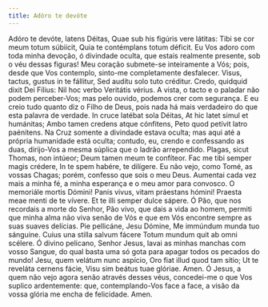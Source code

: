 ```yaml
---
title: Adóro te devóte
---
```


<div class="grid grid-cols-2 gap-5">
  <span class="text-justify">
    Adóro te devóte, latens Déitas, Quae sub his figúris vere látitas: Tibi se
    cor meum totum súbiicit, Quia te contémplans totum déficit.
  </span>
  <span class="text-justify">
    Eu Vos adoro com toda minha devoção, ó divindade oculta, que estais
    realmente presente, sob o véu dessas figuras! Meu coração submete-se
    inteiramente a Vós; pois, desde que Vos contemplo, sinto-me completamente
    desfalecer.
  </span>
  <span class="text-justify">
    Visus, tactus, gustus in te fállitur, Sed audítu solo tuto créditur. Credo,
    quidquid dixit Dei Fílius: Nil hoc verbo Veritátis vérius.
  </span>
  <span class="text-justify">
    A vista, o tacto e o paladar não podem perceber-Vos; mas pelo ouvido,
    podemos crer com segurança. E eu creio tudo quanto diz o Filho de Deus, pois
    nada há mais verdadeiro do que esta palavra de verdade.
  </span>
  <span class="text-justify">
    In cruce latébat sola Déitas, At hic latet simul et humánitas; Ambo tamen
    credens atque cónfitens, Peto quod petívit latro paénitens.
  </span>
  <span class="text-justify">
    Na Cruz somente a divindade estava oculta; mas aqui até a própria humanidade
    está oculta; contudo, eu, crendo e confessando as duas, dirijo-Vos a mesma
    súplica que o ladrão arrependido.
  </span>
  <span class="text-justify">
    Plagas, sicut Thomas, non intúeor; Deum tamen meum te confíteor. Fac me tibi
    semper magis crédere, In te spem habére, te dilígere.
  </span>
  <span class="text-justify">
    Eu não vejo, como Tomé, as vossas Chagas; porém, confesso que sois o meu
    Deus. Aumentai cada vez mais a minha fé, a minha esperança e o meu amor para
    convosco.
  </span>
  <span class="text-justify">
    O memoriále mortis Dómini! Panis vivus, vitam práestans hómini! Praesta meae
    menti de te vívere. Et te illi semper dulce sápere.
  </span>
  <span class="text-justify">
    Ó Pão, que nos recordais a morte do Senhor, Pão vivo, que dais a vida ao
    homem, permiti que minha alma não viva senão de Vós e que em Vós encontre
    sempre as suas suaves delícias.
  </span>
  <span class="text-justify">
    Pie pellicáne, Jesu Dómine, Me immúndum munda tuo sánguine. Cuius una stilla
    salvum fácere Totum mundum quit ab omni scélere.
  </span>
  <span class="text-justify">
    Ó divino pelicano, Senhor Jesus, lavai as minhas manchas com vosso Sangue,
    do qual basta uma só gota para apagar todos os pecados do mundo!
  </span>
  <span class="text-justify">
    Jesu, quem velátum nunc aspício, Oro fiat illud quod tam sítio; Ut te
    reveláta cernens fácie, Visu sim beátus tuae glóriae. Amen.
  </span>
  <span class="text-justify">
    Ó Jesus, a quem não vejo agora senão através desses véus, concedei-me o que
    Vos suplico ardentemente: que, contemplando-Vos face a face, a visão da
    vossa glória me encha de felicidade. Amen.
  </span>
</div>
